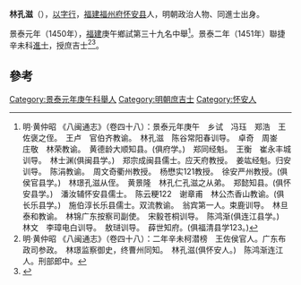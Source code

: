 '''林孔滋'''（{{bd|1423年||？}}），[[以字行|以字行]]，[[福建|福建]][[福州府|福州府]][[怀安县|怀安县]]人，明朝政治人物、同進士出身。

景泰元年（1450年），[[福建|福建]]庚午鄉試第三十九名中舉<ref>明·黄仲昭 《八闽通志》（卷四十八）：景泰元年庚午　乡试　冯珏　郑浩　王佐褒之侄。　王卢　官伯齐教谕。　林孔滋　陈谷常阳春训导。　卓奇　周崟　庄敬　林荣教谕。　黄德龄大顺知县。(俱府学。)　郑同经魁。　王衡　崔永丰城训导。　林士渊(俱闽县学。)　郑宗成闽县儒士。应天府教授。　姜竑经魁。归安训导。　陈涓教谕。　周文奇衢州教授。　杨懋实121教授。　徐安严州教授。(俱侯官县学。)　林璟孔滋从侄。　黄景隆　林孔仁孔滋之从弟。　郑懿知县。(俱怀安县学。)　潘汝辅怀安县儒士。　陈云粳122　谢章甫　林公杰香山教谕。(俱长乐县学。)　施伯淳长乐县儒士。双流教谕。　翁宾第一人。束鹿训导。　林旦泰和教谕。　林锦广东按察司副使。　宋毅苍桐训导。　陈鸿渐(俱连江县学。)　林文　李璋电白训导。　敖琎训导。　薛世知府。(俱福清县学123。)</ref>。景泰二年（1451年）聯捷辛未科[[進士|進士]]，授庶吉士<ref>明·黄仲昭 《八闽通志》（卷四十八）：二年辛未柯潜榜　王佐侯官人。广东布政司参政。　林璟监察御史，终曹州同知。　林孔滋(俱怀安人。)　陈鸿渐连江人。刑部郎中。</ref><ref>{{cite web|title=《福州府志（清·乾隆）》选举四|url=http://www.fzdqw.com/ShowText.asp?ToBook=1411&index=96&|publisher=福州地情网|accessdate=2014-05-04|deadurl=yes|archiveurl=https://web.archive.org/web/20140504191714/http://www.fzdqw.com/ShowText.asp?ToBook=1411&index=96&|archivedate=2014-05-04}}</ref>。

==參考==
{{reflist}}
{{明朝人物小作品}}
{{景泰二年辛未科殿試金榜}}
{{DEFAULTSORT:Lin林}}
[[Category:景泰元年庚午科舉人|Category:景泰元年庚午科舉人]]
[[Category:明朝庶吉士|Category:明朝庶吉士]]
[[Category:怀安人|Category:怀安人]]